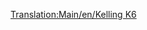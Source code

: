 [[Translation:Main/en/Kelling K6]]
{{Template:Aircraft
|Name=Kelling K6
|Image=[[File:en/KellingK6.png|Kelling K6]]
|Cost=36.914 (73,828)
|Speed=947 kph (592 MPH)
|Annual=5.906 (11,812)
|Designed=2026
|Lifespan=22
|Capacity=110 passengers & 25 bags of mail
|Description=Fictional futuristic plane. Kelling is an unknown company, only making a Diesel in Tropical.
|Real-life=Fictional
}}